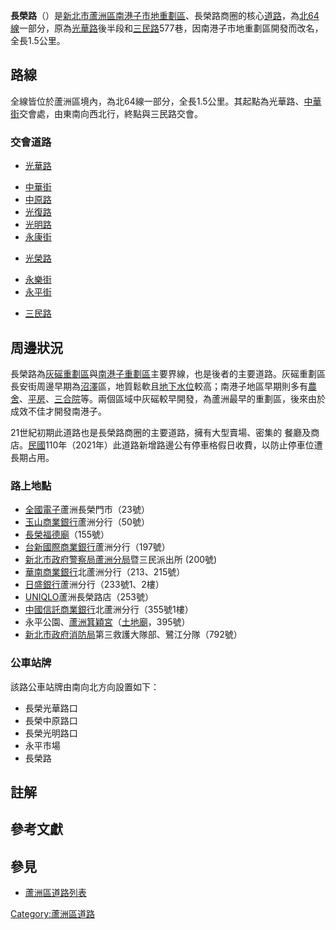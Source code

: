 {{Infobox Taiwan Road|
|name=長榮路
|eng_name=Changrong Rd.
|level=市區道路
|length=1.5
|sec=
|speedhigh=
|lastext=
|line=雙向各二車道{{R|Google}}
|start=[[新北市|新北市]][[蘆洲區|蘆洲區]][[光華路_(蘆洲區)|光華路]]
|end=新北市蘆洲區[[三民路_(蘆洲區)|三民路]]
|junction=[[File:TW_THWtp64.png|30px]][[北64線|光華路、光榮路]]<br>[[File:TW_CHW103.svg|23px]][[市道103號|三民路]]
|img=
|cap=
|size=
|left=光華路
|right=三民路
|leftdirection=S
|rightdirection=N
|SN=
|SNtype=
|SNNum=
|SN2=
|SN2type=
|SN2Num=
|SN3=
|SN3type=
|SN3Num=
}}

'''長榮路'''（{{Lang-en|Changrong Rd.}}）是[[新北市|新北市]][[蘆洲區|蘆洲區]][[南港子市地重劃區|南港子市地重劃區]]、長榮路商圈的核心[[道路|道路]]，為[[北64線|北64線]]一部分，原為[[光華路_(蘆洲區)|光華路]]後半段和[[三民路_(蘆洲區)|三民路]]577巷，因南港子市地重劃區開發而改名，全長1.5公里。

== 路線 ==
全線皆位於蘆洲區境內，為北64線一部分，全長1.5公里。其起點為光華路、[[中華街_(蘆洲區)|中華街]]交會處，由東南向西北行，終點與三民路交會。{{R|Google}}

=== 交會道路 ===
*{{Jct|country=TWN|TRTP|64}}[[光華路_(蘆洲區)|光華路]]{{NoteTag|name=編纂日期|本章節按照[[民國紀年|民國]]110年（2021年）3月27日[[Google地圖|Google地圖]]查詢結果編纂。{{R|Google}}}}
*[[中華街_(蘆洲區)|中華街]]
*[[中原路_(蘆洲區)|中原路]]
*[[光復路_(蘆洲區)|光復路]]
*[[光明路_(蘆洲區)|光明路]]
*[[永康街_(蘆洲區)|永康街]]
*{{Jct|country=TWN|TRTP|64}}[[光榮路_(蘆洲區)|光榮路]]
*[[永樂街_(蘆洲區)|永樂街]]
*[[永平街_(蘆洲區)|永平街]]
*{{Jct|country=TWN|CH|103}}[[三民路_(蘆洲區)|三民路]]

== 周邊狀況 ==
長榮路為[[灰磘_(蘆洲區)|灰磘重劃區]]與[[南港子重劃區|南港子重劃區]]主要界線，也是後者的主要道路。灰磘重劃區長安街周邊早期為[[沼澤|沼澤]]區，地質鬆軟且[[地下水|地下水位]]較高{{R|高彬原}}；南港子地區早期則多有[[農舍|農舍]]、[[平房|平房]]、[[三合院|三合院]]等{{R|市志}}。兩個區域中灰磘較早開發，為蘆洲最早的重劃區，後來由於成效不佳才開發南港子{{R|市志}}。

21世紀初期此道路也是長榮路商圈的主要道路，擁有大型賣場、密集的
餐廳及商店。[[民國紀年|民國]]110年（2021年）此道路新增路邊公有停車格假日收費，以防止停車位遭長期占用。{{R|李恬郁}}

=== 路上地點 ===
*[[全國電子|全國電子]]蘆洲長榮門市（23號）{{R|全國電子}}
*[[玉山商業銀行|玉山商業銀行]]蘆洲分行（50號）{{R|玉山銀行}}
*[[長榮福德廟|長榮福德廟]]（155號）{{R|Google}}
*[[台新國際商業銀行|台新國際商業銀行]]蘆洲分行（197號）{{R|台新銀行}}
*[[新北市政府警察局蘆洲分局|新北市政府警察局蘆洲分局]]暨三民派出所 (200號)
*[[華南商業銀行|華南商業銀行]]北蘆洲分行（213、215號）{{R|華南銀行}}
*[[日盛銀行|日盛銀行]]蘆洲分行（233號1、2樓）{{R|日盛銀行}}
*[[UNIQLO|UNIQLO]]蘆洲長榮路店（253號）{{R|UNIQLO}}
*[[中國信託商業銀行|中國信託商業銀行]]北蘆洲分行（355號1樓）{{R|中國信託}}
*永平公園、[[蘆洲箕穎宮|蘆洲箕穎宮]]（[[土地廟|土地廟]]，395號）{{R|中央社}}
*[[新北市政府消防局|新北市政府消防局]]第三救護大隊部、鷺江分隊（792號）{{R|消防局}}

=== 公車站牌 ===
該路公車站牌由南向北方向設置如下：{{NoteTag|name=編纂日期}}
*長榮光華路口
*長榮中原路口
*長榮光明路口
*永平市場
*長榮路

== 註解 ==
{{NoteFoot}}

== 參考文獻 ==
{{Reflist|refs=

<ref name="Google">{{Google maps|url=https://www.google.com.tw/maps/dir/25.0786973,121.4646609/25.0884337,121.4573009/@25.0839348,121.4590175,16z/data=!4m2!4m1!3e0|title=長榮路周邊地圖|accessdate=2021-03-27}}</ref>

<ref name="高彬原">{{Cite news|author=高彬原|date=2012-07-06|title=蘆洲長興路塌陷 7層大樓住戶疏散|url=https://twgeoref.moeacgs.gov.tw/GipOpenWeb/wSite/ct?mp=105&ctNode=1242&xItem=138515|dead-url=no|newspaper=[[聯合報|聯合報]]|language=zh-tw|access-date=2021-03-12}}</ref>

<ref name="市志">{{Cite book|editor=中華綜合發展研究院應用史學研究所|date=2009-07|title=〈市道路發展概況〉|work=《蘆洲市志‧交通篇‧道路系統》|url=https://www.luzhou.ntpc.gov.tw/archive/file/lc17.pdf|pages=頁348-350|dead-url=no|location=臺北縣蘆洲市|publisher=臺北縣蘆洲市公所|isbn=9789860188899|language=zh-tw|archive-url=https://web.archive.org/web/20200418131623/https://www.luzhou.ntpc.gov.tw/archive/file/lc17.pdf|archive-date=2020-04-18|access-date=2020-04-18}}</ref>

<ref name="李恬郁">{{Cite news|author=李恬郁|date=2021-02-23|title=新北市9路段停車格 3/2納收費管理|url=https://www.ydn.com.tw/news/newsInsidePage?chapterID=1335966|dead-url=no|newspaper=[[青年日報|青年日報]]|language=zh-tw|access-date=2021-03-27}}</ref>

<ref name="全國電子">{{Cite url|url=https://www.elifemall.com.tw/allnewweb/store.php?addr=%E9%95%B7%E6%A6%AE&send=%E6%9F%A5+%E8%A9%A2&depno=|title=門市查詢|author=|language=zh-tw|work=全國電子官方網站|date=|accessdate=2021-03-27|dead-url=no}}</ref>

<ref name="玉山銀行">{{Cite url|url=https://www.esunbank.com.tw/bank/about/locations/branch|title=國內服務據點|author=|language=zh-tw|work=玉山銀行官方網站|date=|accessdate=2021-03-27|dead-url=no|archive-date=2021-01-23|archive-url=https://web.archive.org/web/20210123224444/https://www.esunbank.com.tw/bank/about/locations/branch}}</ref>

<ref name="台新銀行">{{Cite url|url=https://www.taishinbank.com.tw/TSB/service-and-support/branch-finder/?service=&addr1=03&addr2=247|title=分行據點|author=|language=zh-tw|work=台新銀行官方網站|date=|accessdate=2021-03-27|dead-url=no}}</ref>

<ref name="華南銀行">{{Cite url|url=https://www.hncb.com.tw/wps/portal/HNCB/branches|title=國內服務據點|author=|language=zh-tw|work=華南銀行官方網站|date=2016|accessdate=2021-03-27|dead-url=no|archive-date=2020-12-05|archive-url=https://web.archive.org/web/20201205182038/https://www.hncb.com.tw/wps/portal/HNCB/branches}}</ref>

<ref name="日盛銀行">{{Cite url|url=https://www.jihsunbank.com.tw/newsite/login/money/money_main6_1.htm|title=日盛銀行分行據點|author=|language=zh-tw|work=日盛銀行官方網站|date=|accessdate=2021-03-27|dead-url=no|archive-date=2018-08-06|archive-url=https://web.archive.org/web/20180806190712/http://www.jihsunbank.com.tw/newsite/login/money/money_main6_1.htm}}</ref>

<ref name="UNIQLO">{{Cite url|url=https://www.uniqlo.com/tw/stores/|title=店鋪資訊|author=|language=zh-tw|work=UNIQLO官方網站|date=|accessdate=2021-03-27|dead-url=no|archive-date=2021-05-18|archive-url=https://web.archive.org/web/20210518110258/https://www.uniqlo.com/tw/stores/}}</ref>

<ref name="中國信託">{{Cite url|url=https://www.ctbcbank.com/twrbo/zh_tw/index/h_locate_index/h_locate_inquiry.html|title=服務據點|author=|language=zh-tw|work=中國信託銀行官方網站|date=|accessdate=2021-03-27|dead-url=no|archive-date=2021-01-23|archive-url=https://web.archive.org/web/20210123224517/https://www.ctbcbank.com/twrbo/zh_tw/index/h_locate_index/h_locate_inquiry.html}}</ref>

<ref name="中央社">{{Cite news|author=[[中央通訊社|中央通訊社]]|date=2017-01-13|title=蘆洲箕穎宮捐贈蘆洲分隊救護車1輛|url=https://www.cna.com.tw/postwrite/Detail/207382.aspx|dead-url=no|newspaper=中央社訊息平台|language=zh-tw|access-date=2021-03-27|archive-date=2017-01-14|archive-url=https://web.archive.org/web/20170114195612/http://www2.cna.com.tw/postwrite/Detail/207382.aspx}}</ref>

<ref name="消防局">{{Cite url|url=https://www.fire.ntpc.gov.tw/home.jsp?id=539cf4c866b6c711|title=消防據點|author=|language=zh-tw|work=新北市政府消防局官方網站|date=|accessdate=2021-03-27|dead-url=no|archive-date=2021-01-28|archive-url=https://web.archive.org/web/20210128183204/https://www.fire.ntpc.gov.tw/home.jsp?id=539cf4c866b6c711}}</ref>

}}

== 參見 ==
*[[蘆洲區道路列表|蘆洲區道路列表]]

{{Portal_bar|臺北}}
[[Category:蘆洲區道路|Category:蘆洲區道路]]
